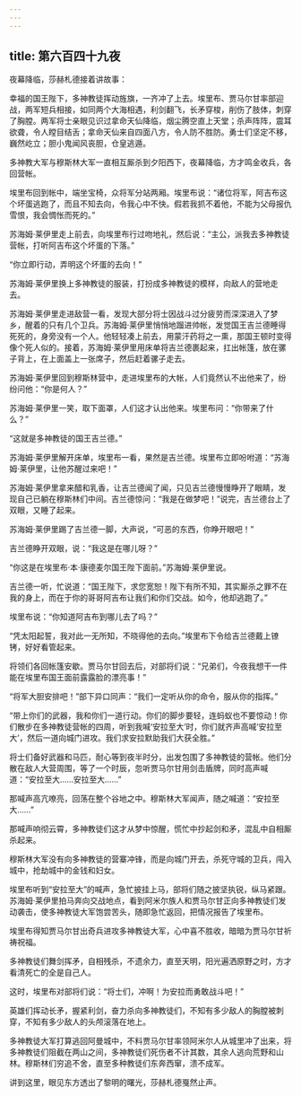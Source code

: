 ```yaml
---
---
---
```

title: 第六百四十九夜
---






夜幕降临，莎赫札德接着讲故事：





幸福的国王陛下，多神教徒挥动旌旗，一齐冲了上去。埃里布、贾马尔甘率部迎战，两军短兵相接，如同两个大海相遇，利剑翻飞，长矛穿梭，削伤了肢体，刺穿了胸膛。两军将士亲眼见识过拿命天仙降临，烟尘腾空直上天堂；杀声阵阵，震耳欲聋，令人瞠目结舌；拿命天仙来自四面八方，令人防不胜防。勇士们坚定不移，巍然屹立；胆小鬼闻风丧胆，仓皇逃遁。

多神教大军与穆斯林大军一直相互厮杀到夕阳西下，夜幕降临，方才鸣金收兵，各回营帐。

埃里布回到帐中，端坐宝椅，众将军分站两厢。埃里布说：“诸位将军，阿吉布这个坏蛋逃跑了，而且不知去向，令我心中不快。假若我抓不着他，不能为父母报仇雪恨，我会惆怅而死的。”

苏海姆·莱伊里走上前去，向埃里布行过吻地礼，然后说：“主公，派我去多神教徒营帐，打听阿吉布这个坏蛋的下落。”

“你立即行动，弄明这个坏蛋的去向！”

苏海姆·莱伊里换上多神教徒的服装，打扮成多神教徒的模样，向敌人的营地走去。

苏海姆·莱伊里走进敌营一看，发现大部分将士因战斗过分疲劳而深深进入了梦乡，醒着的只有几个卫兵。苏海姆·莱伊里悄悄地蹓进帅帐，发觉国王吉兰德睡得死死的，身旁没有一个人。他轻轻凑上前去，用蒙汗药将之一熏，那国王顿时变得像个死人似的。接着，苏海姆·莱伊里用床单将吉兰德裹起来，扛出帐篷，放在骡子背上，在上面盖上一张席子，然后赶着骡子走去。

苏海姆·莱伊里回到穆斯林营中，走进埃里布的大帐，人们竟然认不出他来了，纷纷问他：“你是何人？”

苏海姆·莱伊里一笑，取下面罩，人们这才认出他来。埃里布问：“你带来了什么？”

“这就是多神教徒的国王吉兰德。”

苏海姆·莱伊里解开床单，埃里布一看，果然是吉兰德。埃里布立即吩咐道：“苏海姆·莱伊里，让他苏醒过来吧！”

苏海姆·莱伊里拿来醋和乳香，让吉兰德闻了闻，只见吉兰德慢慢睁开了眼睛，发现自己已躺在穆斯林们中间。吉兰德惊问：“我是在做梦吧！”说完，吉兰德台上了双眼，又睡了起来。

苏海姆·莱伊里踢了吉兰德一脚，大声说，“可恶的东西，你睁开眼吧！”

吉兰德睁开双眼，说：“我这是在哪儿呀？”

“你这是在埃里布·本·康德麦尔国王陛下面前。”苏海姆·莱伊里说。

吉兰德一听，忙说道：“国王陛下，求您宽恕！陛下有所不知，其实厮杀之罪不在我的身上，而在于你的哥哥阿吉布让我们和你们交战。如今，他却逃跑了。”

埃里布说：“你知道阿吉布到哪儿去了吗？”

“凭太阳起誓，我对此一无所知，不晓得他的去向。”埃里布下令给吉兰德戴上镣铐，好好看管起来。

将领们各回帐篷安歇。贾马尔甘回去后，对部将们说：“兄弟们，今夜我想干一件能在埃里布国王面前露露脸的漂亮事！”

“将军大胆安排吧！”部下异口同声：“我们一定听从你的命令，服从你的指挥。”

“带上你们的武器，我和你们一道行动。你们的脚步要轻，连蚂蚁也不要惊动！你们散步在多神教徒营帐的四周，听到我喊‘安拉至大’时，你们就齐声高喊‘安拉至大’，然后一道向城门进攻。我们求安拉默助我们大获全胜。”

将士们备好武器和马匹，耐心等到夜半时分，出发包围了多神教徒的营帐。他们分散在敌人大营周围，等了一个时辰，忽听贾马尔甘用剑击盾牌，同时高声喊道：“安拉至大……安拉至大……”

那喊声高亢嘹亮，回荡在整个谷地之中。穆斯林大军闻声，随之喊道：“安拉至大……”

那喊声响彻云霄，多神教徒们这才从梦中惊醒，慌忙中抄起剑和矛，混乱中自相厮杀起来。

穆斯林大军没有向多神教徒的营寨冲锋，而是向城门开去，杀死守城的卫兵，闯入城中，抢劫城中的金钱和妇女。

埃里布听到“安拉至大”的喊声，急忙披挂上马，部将们随之披坚执锐，纵马紧跟。苏海姆·莱伊里拍马奔向交战地点，看到阿米尔族人和贾马尔甘正向多神教徒们发动袭击，使多神教徒大军饱尝苦头，随即急忙返回，把情况报告了埃里布。

埃里布得知贾马尔甘出奇兵进攻多神教徒大军，心中喜不胜收，暗暗为贾马尔甘祈祷祝福。

多神教徒们舞剑挥矛，自相残杀，不遗余力，直至天明，阳光遍洒原野之时，方才看清死亡的全是自己人。

这时，埃里布对部将们说：“将士们，冲啊！为安拉而勇敢战斗吧！”

英雄们挥动长矛，握紧利剑，奋力杀向多神教徒们，不知有多少敌人的胸膛被刺穿，不知有多少敌人的头颅滚落在地上。

多神教徒大军打算逃回阿曼城中，不料贾马尔甘率领阿米尔人从城里冲了出来，将多神教徒们阻截在两山之间，多神教徒们死伤者不计其数，其余人逃向荒野和山林。穆斯林们穷追不舍，直至多种教徒们东奔西窜，溃不成军。





讲到这里，眼见东方透出了黎明的曙光，莎赫札德戛然止声。